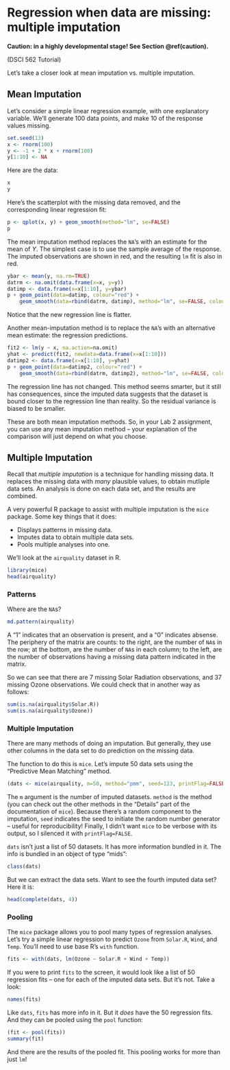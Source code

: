 # Regression when data are missing: multiple imputation

**Caution: in a highly developmental stage! See Section  \@ref(caution).**

(DSCI 562 Tutorial)

Let's take a closer look at mean imputation vs. multiple imputation.

## Mean Imputation

Let's consider a simple linear regression example, with one explanatory variable. We'll generate 100 data points, and make 10 of the response values missing. 

```r
set.seed(13)
x <- rnorm(100)
y <- -1 + 2 * x + rnorm(100)
y[1:10] <- NA
```

Here are the data:

```r
x
y
```

Here's the scatterplot with the missing data removed, and the corresponding linear regression fit:

```r
p <- qplot(x, y) + geom_smooth(method="lm", se=FALSE)
p
```

The mean imputation method replaces the `NA`'s with an estimate for the mean of $Y$. The simplest case is to use the sample average of the response. The imputed observations are shown in red, and the resulting `lm` fit is also in red.

```r
ybar <- mean(y, na.rm=TRUE)
datrm <- na.omit(data.frame(x=x, y=y))
datimp <- data.frame(x=x[1:10], y=ybar)
p + geom_point(data=datimp, colour="red") +
    geom_smooth(data=rbind(datrm, datimp), method="lm", se=FALSE, colour="red")
```

Notice that the new regression line is flatter.

Another mean-imputation method is to replace the `NA`'s with an alternative mean estimate: the regression predictions. 

```r
fit2 <- lm(y ~ x, na.action=na.omit)
yhat <- predict(fit2, newdata=data.frame(x=x[1:10]))
datimp2 <- data.frame(x=x[1:10], y=yhat)
p + geom_point(data=datimp2, colour="red") +
    geom_smooth(data=rbind(datrm, datimp2), method="lm", se=FALSE, colour="red", size=0.5)
```

The regression line has not changed. This method seems smarter, but it still has consequences, since the imputed data suggests that the dataset is bound closer to the regression line than reality. So the residual variance is biased to be smaller.

These are both mean imputation methods. So, in your Lab 2 assignment, you can use any mean imputation method -- your explanation of the comparison will just depend on what you choose.



## Multiple Imputation

Recall that _multiple imputation_ is a technique for handling missing data. It replaces the missing data with _many_ plausible values, to obtain mutliple data sets. An analysis is done on each data set, and the results are combined.

A very powerful R package to assist with multiple imputation is the `mice` package. Some key things that it does:

- Displays patterns in missing data.
- Imputes data to obtain multiple data sets.
- Pools multiple analyses into one.

We'll look at the `airquality` dataset in R.

```r
library(mice)
head(airquality)
```

### Patterns

Where are the `NA`s?

```r
md.pattern(airquality)
```

A "1" indicates that an observation is present, and a "0" indicates absense. The periphery of the matrix are counts: to the right, are the number of `NA`s in the row; at the bottom, are the number of `NA`s in each column; to the left, are the number of observations having a missing data pattern indicated in the matrix. 

So we can see that there are 7 missing Solar Radiation observations, and 37 missing Ozone observations. We could check that in another way as follows:

```r
sum(is.na(airquality$Solar.R))
sum(is.na(airquality$Ozone))
```

### Multiple Imputation

There are many methods of doing an imputation. But generally, they use other columns in the data set to do prediction on the missing data. 

The function to do this is `mice`. Let's impute 50 data sets using the "Predictive Mean Matching" method.

```r
(dats <- mice(airquality, m=50, method="pmm", seed=123, printFlag=FALSE))
```

The `m` argument is the number of imputed datasets. `method` is the method (you can check out the other methods in the "Details" part of the documentation of `mice`). Because there's a random component to the imputation, `seed` indicates the seed to initiate the random number generator -- useful for reproducibility! Finally, I didn't want `mice` to be verbose with its output, so I silenced it with `printFlag=FALSE`. 

`dats` isn't just a list of 50 datasets. It has more information bundled in it. The info is bundled in an object of type "mids":

```r
class(dats)
```

But we can extract the data sets. Want to see the fourth imputed data set? Here it is:

```r
head(complete(dats, 4))
```

### Pooling

The `mice` package allows you to pool many types of regression analyses. Let's try a simple linear regression to predict `Ozone` from `Solar.R`, `Wind`, and `Temp`. You'll need to use base R's `with` function. 

```r
fits <- with(dats, lm(Ozone ~ Solar.R + Wind + Temp))
```

If you were to print `fits` to the screen, it would look like a list of 50 regression fits -- one for each of the imputed data sets. But it's not. Take a look:

```r
names(fits)
```

Like `dats`, `fits` has more info in it. But it _does_ have the 50 regression fits. And they can be pooled using the `pool` function:

```r
(fit <- pool(fits))
summary(fit)
```

And there are the results of the pooled fit. This pooling works for more than just `lm`!
